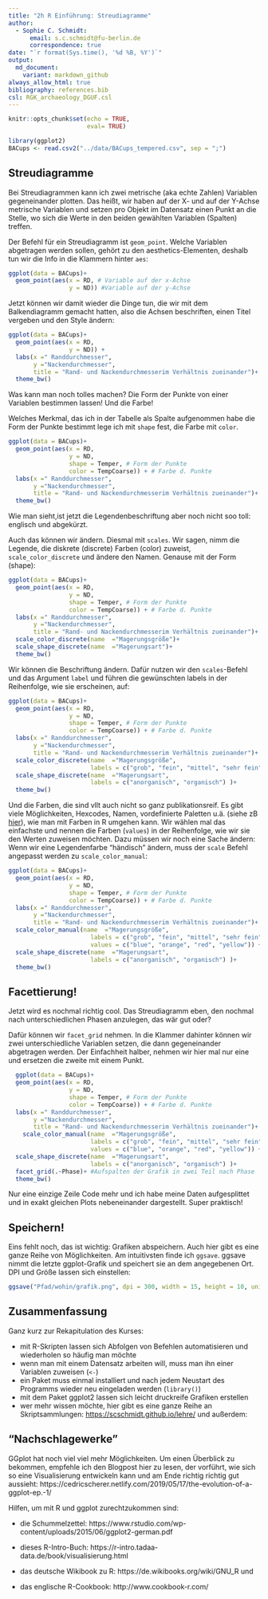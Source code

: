 ```yaml
---
title: "2h R Einführung: Streudiagramme"
author:
  - Sophie C. Schmidt:
      email: s.c.schmidt@fu-berlin.de
      correspondence: true
date: "`r format(Sys.time(), '%d %B, %Y')`"
output:
  md_document:
    variant: markdown_github
always_allow_html: true
bibliography: references.bib
csl: RGK_archaeology_DGUF.csl
---
```


```r
knitr::opts_chunk$set(echo = TRUE,
                      eval= TRUE)

library(ggplot2)
BACups <- read.csv2("../data/BACups_tempered.csv", sep = ";")

```


## Streudiagramme

Bei Streudiagrammen kann ich zwei metrische (aka echte Zahlen) Variablen gegeneinander plotten. Das heißt, wir haben auf der X- und auf der Y-Achse metrische Variablen und setzen pro Objekt im Datensatz einen Punkt an die Stelle, wo sich die Werte in den beiden gewählten Variablen (Spalten) treffen. 

Der Befehl für ein Streudiagramm ist `geom_point`. Welche Variablen abgetragen werden sollen, gehört zu den aesthetics-Elementen, deshalb tun wir die Info in die Klammern hinter `aes`: 

```r

ggplot(data = BACups)+
  geom_point(aes(x = RD, # Variable auf der x-Achse
                 y = ND)) #Variable auf der y-Achse

```

Jetzt können wir damit wieder die Dinge tun, die wir mit dem Balkendiagramm gemacht hatten, also die Achsen beschriften, einen Titel vergeben und den Style ändern:

```r
ggplot(data = BACups)+
  geom_point(aes(x = RD, 
                 y = ND)) + 
  labs(x =" Randdurchmesser",
       y ="Nackendurchmesser",
       title = "Rand- und Nackendurchmesserim Verhältnis zueinander")+
  theme_bw()

```

Was kann man noch tolles machen? Die Form der Punkte von einer Variablen bestimmen lassen! 
Und die Farbe! 

Welches Merkmal, das ich in der Tabelle als Spalte aufgenommen habe die Form der Punkte bestimmt lege ich mit `shape` fest, die Farbe mit `color`.


```r

ggplot(data = BACups)+
  geom_point(aes(x = RD, 
                 y = ND, 
                 shape = Temper, # Form der Punkte
                 color = TempCoarse)) + # Farbe d. Punkte
  labs(x =" Randdurchmesser",
       y ="Nackendurchmesser",
       title = "Rand- und Nackendurchmesserim Verhältnis zueinander")+
  theme_bw()

```
Wie man sieht,ist jetzt die Legendenbeschriftung aber noch nicht soo toll: englisch und abgekürzt.

Auch das können wir ändern. Diesmal mit `scales`. Wir sagen, nimm die Legende, die diskrete (discrete) Farben (color) zuweist,  `scale_color_discrete` und ändere den Namen. Genause mit der Form (shape):

```r
ggplot(data = BACups)+
  geom_point(aes(x = RD, 
                 y = ND, 
                 shape = Temper, # Form der Punkte
                 color = TempCoarse)) + # Farbe d. Punkte
  labs(x =" Randdurchmesser",
       y ="Nackendurchmesser",
       title = "Rand- und Nackendurchmesserim Verhältnis zueinander")+
  scale_color_discrete(name  ="Magerungsgröße")+
  scale_shape_discrete(name  ="Magerungsart")+
  theme_bw()
```

Wir können die Beschriftung ändern. Dafür nutzen wir den `scales`-Befehl und das Argument `label` und führen die gewünschten labels in der Reihenfolge, wie sie erscheinen, auf:

```r
ggplot(data = BACups)+
  geom_point(aes(x = RD, 
                 y = ND, 
                 shape = Temper, # Form der Punkte
                 color = TempCoarse)) + # Farbe d. Punkte
  labs(x =" Randdurchmesser",
       y ="Nackendurchmesser",
       title = "Rand- und Nackendurchmesserim Verhältnis zueinander")+
  scale_color_discrete(name  ="Magerungsgröße",
                       labels = c("grob", "fein", "mittel", "sehr fein")) +
  scale_shape_discrete(name  ="Magerungsart",
                       labels = c("anorganisch", "organisch") )+
  theme_bw()
```

Und die Farben, die sind vllt auch nicht so ganz publikationsreif. Es gibt viele Möglichkeiten, Hexcodes, Namen, vordefinierte Paletten u.ä. (siehe zB [hier](https://r-graph-gallery.com/ggplot2-color.html)), wie man mit Farben in R umgehen kann. Wir wählen mal das einfachste und nennen die Farben (`values`) in der Reihenfolge, wie wir sie den Werten zuweisen möchten. Dazu müssen wir noch eine Sache ändern: Wenn wir eine Legendenfarbe "händisch" ändern, muss der `scale` Befehl angepasst werden zu `scale_color_manual`:
```r
ggplot(data = BACups)+
  geom_point(aes(x = RD, 
                 y = ND, 
                 shape = Temper, # Form der Punkte
                 color = TempCoarse)) + # Farbe d. Punkte
  labs(x =" Randdurchmesser",
       y ="Nackendurchmesser",
       title = "Rand- und Nackendurchmesserim Verhältnis zueinander")+
  scale_color_manual(name  ="Magerungsgröße",
                       labels = c("grob", "fein", "mittel", "sehr fein"),
                       values = c("blue", "orange", "red", "yellow")) +
  scale_shape_discrete(name  ="Magerungsart",
                       labels = c("anorganisch", "organisch") )+
  theme_bw()
```


## Facettierung!

Jetzt wird es nochmal richtig cool. Das Streudiagramm eben, den nochmal nach unterschiedlichen Phasen anzulegen, das wär gut oder?

Dafür können wir `facet_grid` nehmen. In die Klammer dahinter können wir zwei unterschiedliche Variablen setzen, die dann gegeneinander abgetragen werden. Der Einfachheit halber, nehmen wir hier mal nur eine und ersetzen die zweite mit einem Punkt.

```r
  ggplot(data = BACups)+
  geom_point(aes(x = RD, 
                 y = ND, 
                 shape = Temper, # Form der Punkte
                 color = TempCoarse)) + # Farbe d. Punkte
  labs(x =" Randdurchmesser",
       y ="Nackendurchmesser",
       title = "Rand- und Nackendurchmesserim Verhältnis zueinander")+
    scale_color_manual(name  ="Magerungsgröße",
                       labels = c("grob", "fein", "mittel", "sehr fein"),
                       values = c("blue", "orange", "red", "yellow")) +
  scale_shape_discrete(name  ="Magerungsart",
                       labels = c("anorganisch", "organisch") )+
  facet_grid(.~Phase)+ #Aufspalten der Grafik in zwei Teil nach Phase
  theme_bw()
```
Nur eine einzige Zeile Code mehr und ich habe meine Daten aufgesplittet und in exakt gleichen Plots nebeneinander dargestellt. Super praktisch!

## Speichern!

Eins fehlt noch, das ist wichtig: Grafiken abspeichern. Auch hier gibt es eine ganze Reihe von Möglichkeiten. Am intuitivsten finde ich `ggsave`. ggsave nimmt die letzte ggplot-Grafik und speichert sie an dem angegebenen Ort. DPI und Größe lassen sich einstellen:

```r

ggsave("Pfad/wohin/grafik.png", dpi = 300, width = 15, height = 10, units = "cm")

```


## Zusammenfassung
Ganz kurz zur Rekapitulation des Kurses:

- mit R-Skripten lassen sich Abfolgen von Befehlen automatisieren und wiederholen so häufig man möchte
- wenn man mit einem Datensatz arbeiten will, muss man ihn einer Variablen zuweisen (`<-`)
- ein Paket muss einmal installiert und nach jedem Neustart des Programms wieder neu eingeladen werden (`library()`)
- mit dem Paket ggplot2 lassen sich leicht druckreife Grafiken erstellen
- wer mehr wissen möchte, hier gibt es eine ganze Reihe an Skriptsammlungen: [https://scschmidt.github.io/lehre/](https://scschmidt.github.io/lehre/) und außerdem:

## "Nachschlagewerke"

GGplot hat noch viel viel mehr Möglichkeiten. Um einen Überblick zu bekommen, empfehle ich den Blogpost hier zu lesen, der vorführt, wie sich so eine Visualisierung entwickeln kann und am Ende richtig richtig gut aussieht:
https://cedricscherer.netlify.com/2019/05/17/the-evolution-of-a-ggplot-ep.-1/

Hilfen, um mit R und ggplot zurechtzukommen sind: 

- die Schummelzettel: https://www.rstudio.com/wp-content/uploads/2015/06/ggplot2-german.pdf 

- dieses R-Intro-Buch: https://r-intro.tadaa-data.de/book/visualisierung.html

- das deutsche Wikibook zu R: https://de.wikibooks.org/wiki/GNU_R und 

- das englische R-Cookbook: http://www.cookbook-r.com/ 

